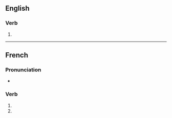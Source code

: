 {{also|factorisés}}

==English==

===Verb===
{{head|en|verb form}}

# {{en-third-person singular of|factorise}}

----

==French==

===Pronunciation===
* {{homophones|fr|factorise|factorisent}}

===Verb===
{{head|fr|verb form}}

# {{inflection of|fr|factoriser||2|s|pres|indc}}
# {{inflection of|fr|factoriser||2|s|pres|subj}}